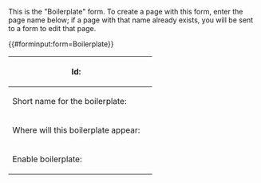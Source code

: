 <noinclude>
This is the "Boilerplate" form.
To create a page with this form, enter the page name below;
if a page with that name already exists, you will be sent to a form to edit that page.

{{#forminput:form=Boilerplate}}

</noinclude><includeonly>
<div id="wikiPreview" style="display: none; padding-bottom: 25px; margin-bottom: 25px; border-bottom: 1px solid #AAAAAA;"></div>
{{{for template|Boilerplate|multiple}}}
{| class="formtable"
! Id: 
| {{{field|Id|mandatory|default=uuid}}}
|-
! Short name for the boilerplate: 
| {{{field|Name|mandatory|restricted}}}
|-
! Where will this boilerplate appear: 
| {{{field|InUse|input type=tokens|mandatory|values=NF,HL|list|delimiter=,}}}
|-
! Enable boilerplate: 
| {{{field|Enable|restricted|default=Yes}}}
|}
{{{end template}}}

{{{standard input|summary}}}

{{{standard input|minor edit}}} {{{standard input|watch}}}

{{{standard input|save}}} {{{standard input|preview}}} {{{standard input|changes}}} {{{standard input|cancel}}}
</includeonly>
